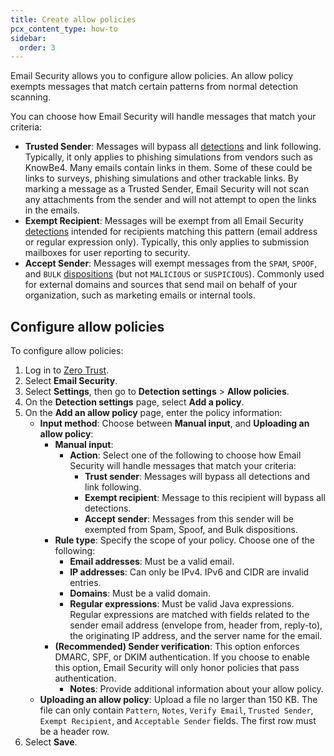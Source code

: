 ```yaml
---
title: Create allow policies
pcx_content_type: how-to
sidebar:
  order: 3
---
```


Email Security allows you to configure allow policies. An allow policy exempts messages that match certain patterns from normal detection scanning. 

You can choose how Email Security will handle messages that match your criteria:

- **Trusted Sender**: Messages will bypass all [detections](/cloudflare-one/email-security/reference/dispositions-and-attributes/) and link following. Typically, it only applies to phishing simulations from vendors such as KnowBe4. Many emails contain links in them. Some of these could be links to surveys, phishing simulations and other trackable links. By marking a message as a Trusted Sender, Email Security will not scan any attachments from the sender and will not attempt to open the links in the emails. 
- **Exempt Recipient**: Messages will be exempt from all Email Security [detections](/cloudflare-one/email-security/reference/dispositions-and-attributes/) intended for recipients matching this pattern (email address or regular expression only). Typically, this only applies to submission mailboxes for user reporting to security.
- **Accept Sender**: Messages will exempt messages from the `SPAM`, `SPOOF`, and `BULK` [dispositions](/cloudflare-one/email-security/reference/dispositions-and-attributes/) (but not `MALICIOUS` or `SUSPICIOUS`). Commonly used for external domains and sources that send mail on behalf of your organization, such as marketing emails or internal tools.

## Configure allow policies

To configure allow policies:

1. Log in to [Zero Trust](https://one.dash.cloudflare.com/).
2. Select **Email Security**.
3. Select **Settings**, then go to **Detection settings** > **Allow policies**.
4. On the **Detection settings** page, select **Add a policy**.
5. On the **Add an allow policy** page, enter the policy information:
    - **Input method**: Choose between **Manual input**, and **Uploading an allow policy**:
        - **Manual input**:
            - **Action**: Select one of the following to choose how Email Security will handle messages that match your criteria:
                - **Trust sender**: Messages will bypass all detections and link following.
                - **Exempt recipient**: Message to this recipient will bypass all detections.
                - **Accept sender**: Messages from this sender will be exempted from Spam, Spoof, and Bulk dispositions.
        - **Rule type**: Specify the scope of your policy. Choose one of the following:
            - **Email addresses**: Must be a valid email.
            - **IP addresses**: Can only be IPv4. IPv6 and CIDR are invalid entries.
            - **Domains**: Must be a valid domain.
            - **Regular expressions**: Must be valid Java expressions. Regular expressions are matched with fields related to the sender email address (envelope from, header from, reply-to), the originating IP address, and the server name for the email.
        - **(Recommended) Sender verification**: This option enforces DMARC, SPF, or DKIM authentication. If you choose to enable this option, Email Security will only honor policies that pass authentication.
            - **Notes**: Provide additional information about your allow policy.
    - **Uploading an allow policy**: Upload a file no larger than 150 KB. The file can only contain `Pattern`, `Notes`, `Verify Email`, `Trusted Sender`, `Exempt Recipient`, and `Acceptable Sender` fields. The first row must be a header row.
6. Select **Save**.